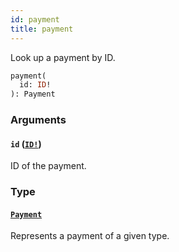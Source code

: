 ```yaml
---
id: payment
title: payment
---
```


Look up a payment by ID.

```graphql
payment(
  id: ID!
): Payment

```

### Arguments

#### `id` ([`ID!`](/docs/developer/api-reference/scalars/id))

ID of the payment.

### Type

#### [`Payment`](/docs/developer/api-reference/objects/payment)

Represents a payment of a given type.
